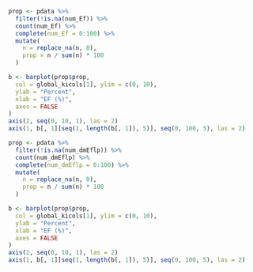 ```r

prop <- pdata %>%
  filter(!is.na(num_Ef)) %>%
  count(num_Ef) %>%
  complete(num_Ef = 0:100) %>%
  mutate(
    n = replace_na(n, 0),
    prop = n / sum(n) * 100
  )

b <- barplot(prop$prop,
  col = global_kicols[1], ylim = c(0, 10),
  ylab = "Percent",
  xlab = "EF (%)",
  axes = FALSE
)
axis(2, seq(0, 10, 1), las = 2)
axis(1, b[, 1][seq(1, length(b[, 1]), 5)], seq(0, 100, 5), las = 2)
```

```r

prop <- pdata %>%
  filter(!is.na(num_dmEflp)) %>%
  count(num_dmEflp) %>%
  complete(num_dmEflp = 0:100) %>%
  mutate(
    n = replace_na(n, 0),
    prop = n / sum(n) * 100
  )

b <- barplot(prop$prop,
  col = global_kicols[1], ylim = c(0, 10),
  ylab = "Percent",
  xlab = "EF (%)",
  axes = FALSE
)
axis(2, seq(0, 10, 1), las = 2)
axis(1, b[, 1][seq(1, length(b[, 1]), 5)], seq(0, 100, 5), las = 2)
```
